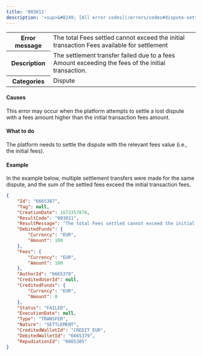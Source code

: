 ```yaml
---
title: '003011'  
description: '<sup>&#8249; [All error codes](/errors/codes#dispute-settlement-transfers)</sup>'
---
```

  
<table>
    <tbody>
        <tr>
            <th class="header"><strong>Error message</strong></th>
            <td class="table-content">The total Fees settled cannot exceed the initial transaction Fees available for settlement</td>
        </tr>
        <tr>
            <th class="header"><strong>Description</strong></th>
            <td class="table-content">The settlement transfer failed due to a fees Amount exceeding the fees of the initial transaction.</td>
        </tr>
        <tr>
            <th class="header"><strong>Categories</strong></th>
            <td class="table-content">  
<div class="label">Dispute</div>
</td>
        </tr>
    </tbody>
</table>  

#### Causes  

This error may occur when the platform attempts to settle a lost dispute with a fees amount higher than the initial transaction fees amount.  

#### What to do  

The platform needs to settle the dispute with the relevant fees value (i.e., the initial fees).  

#### Example  

In the example below, multiple settlement transfers were made for the same dispute, and the sum of the settled fees exceed the initial transaction fees.  
```json API Response
{
    "Id": "6665387",
    "Tag": null,
    "CreationDate": 1673357876,
    "ResultCode": "003011",
    "ResultMessage": "The total Fees settled cannot exceed the initial transaction Fees available for settlement",
    "DebitedFunds": {
        "Currency": "EUR",
        "Amount": 100
    },
    "Fees": {
        "Currency": "EUR",
        "Amount": 100
    },
    "AuthorId": "6665378",
    "CreditedUserId": null,
    "CreditedFunds": {
        "Currency": "EUR",
        "Amount": 0
    },
    "Status": "FAILED",
    "ExecutionDate": null,
    "Type": "TRANSFER",
    "Nature": "SETTLEMENT",
    "CreditedWalletId": "CREDIT_EUR",
    "DebitedWalletId": "6665379",
    "RepudiationId": "6665385"
}
```